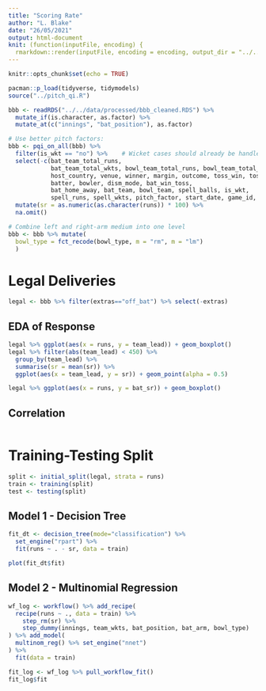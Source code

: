 ```yaml
---
title: "Scoring Rate"
author: "L. Blake"
date: "26/05/2021"
output: html-document
knit: (function(inputFile, encoding) {
  rmarkdown::render(inputFile, encoding = encoding, output_dir = "../../output/notebooks") })
---
```


```r
knitr::opts_chunk$set(echo = TRUE)

pacman::p_load(tidyverse, tidymodels)
source("../pitch_qi.R")

bbb <- readRDS("../../data/processed/bbb_cleaned.RDS") %>%
  mutate_if(is.character, as.factor) %>%
  mutate_at(c("innings", "bat_position"), as.factor)

# Use better pitch factors:
bbb <- pqi_on_all(bbb) %>% 
  filter(is_wkt == "no") %>%    # Wicket cases should already be handled by a prior model
  select(-c(bat_team_total_runs, 
            bat_team_total_wkts, bowl_team_total_runs, bowl_team_total_wkts,
            host_country, venue, winner, margin, outcome, toss_win, toss_elect,
            batter, bowler, dism_mode, bat_win_toss, 
            bat_home_away, bat_team, bowl_team, spell_balls, is_wkt,
            spell_runs, spell_wkts, pitch_factor, start_date, game_id, bowl_class, bowl_wkts, bowl_runs, spin_factor, seam_factor)) %>%
  mutate(sr = as.numeric(as.character(runs)) * 100) %>%
  na.omit()

# Combine left and right-arm medium into one level
bbb <- bbb %>% mutate(
  bowl_type = fct_recode(bowl_type, m = "rm", m = "lm")
  )
```




# Legal Deliveries
```r
legal <- bbb %>% filter(extras=="off_bat") %>% select(-extras)
```

## EDA of Response
```r
legal %>% ggplot(aes(x = runs, y = team_lead)) + geom_boxplot()
legal %>% filter(abs(team_lead) < 450) %>%
  group_by(team_lead) %>% 
  summarise(sr = mean(sr)) %>% 
  ggplot(aes(x = team_lead, y = sr)) + geom_point(alpha = 0.5)
```

```r
legal %>% ggplot(aes(x = runs, y = bat_sr)) + geom_boxplot()
```

## Correlation
```r

```


# Training-Testing Split
```r
split <- initial_split(legal, strata = runs)
train <- training(split) 
test <- testing(split)
```



## Model 1 - Decision Tree
```r
fit_dt <- decision_tree(mode="classification") %>% 
  set_engine("rpart") %>%
  fit(runs ~ . - sr, data = train)
```

```r
plot(fit_dt$fit)
```

## Model 2 - Multinomial Regression
```r
wf_log <- workflow() %>% add_recipe(
  recipe(runs ~ ., data = train) %>%
    step_rm(sr) %>%
    step_dummy(innings, team_wkts, bat_position, bat_arm, bowl_type)
) %>% add_model(
  multinom_reg() %>% set_engine("nnet")
) %>% 
  fit(data = train)

```

```r
fit_log <- wf_log %>% pull_workflow_fit()
fit_log$fit
```
